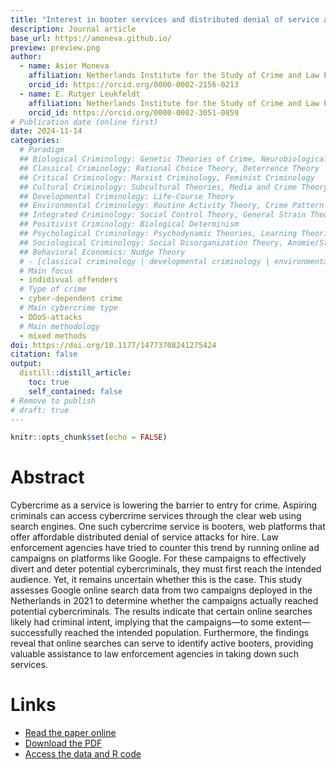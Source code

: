 ```yaml
---
title: "Interest in booter services and distributed denial of service attacks: Insight from Google search data"
description: Journal article
base_url: https://amoneva.github.io/
preview: preview.png
author:
  - name: Asier Moneva
    affiliation: Netherlands Institute for the Study of Crime and Law Enforcement (NSCR) & Centre of Expertise Cyber Security at The Hague University of Applied Sciences
    orcid_id: https://orcid.org/0000-0002-2156-0213
  - name: E. Rutger Leukfeldt
    affiliation: Netherlands Institute for the Study of Crime and Law Enforcement (NSCR) & Centre of Expertise Cyber Security at The Hague University of Applied Sciences & Institute of Security and Global Affairs and Institute of Criminal Law and Criminology at Leiden University
    orcid_id: https://orcid.org/0000-0002-3051-0859
# Publication date (online first)
date: 2024-11-14
categories:
  # Paradigm
  ## Biological Criminology: Genetic Theories of Crime, Neurobiological Theories
  ## Classical Criminology: Rational Choice Theory, Deterrence Theory
  ## Critical Criminology: Marxist Criminology, Feminist Criminology
  ## Cultural Criminology: Subcultural Theories, Media and Crime Theory
  ## Developmental Criminology: Life-Course Theory
  ## Environmental Criminology: Routine Activity Theory, Crime Pattern Theory, Situational Crime Prevention
  ## Integrated Criminology: Social Control Theory, General Strain Theory
  ## Positivist Criminology: Biological Determinism
  ## Psychological Criminology: Psychodynamic Theories, Learning Theories, Criminal Expertise Paradigm
  ## Sociological Criminology: Social Disorganization Theory, Anomie/Strain Theory, Social Learning Theories
  ## Behavioral Economics: Nudge Theory
  # - [classical criminology | developmental criminology | environmental criminology | sociological criminology | cultural criminology | behavioral economics]
  # Main focus
  - indidivual offenders
  # Type of crime
  - cyber-dependent crime
  # Main cybercrime type
  - DDoS-attacks
  # Main methodology
  - mixed methods
doi: https://doi.org/10.1177/14773708241275424
citation: false
output:
  distill::distill_article:
    toc: true
    self_contained: false
# Remove to publish
# draft: true
---
```


```r
knitr::opts_chunk$set(echo = FALSE)
```

# Abstract

Cybercrime as a service is lowering the barrier to entry for crime. Aspiring criminals can access cybercrime services through the clear web using search engines. One such cybercrime service is booters, web platforms that offer affordable distributed denial of service attacks for hire. Law enforcement agencies have tried to counter this trend by running online ad campaigns on platforms like Google. For these campaigns to effectively divert and deter potential cybercriminals, they must first reach the intended audience. Yet, it remains uncertain whether this is the case. This study assesses Google online search data from two campaigns deployed in the Netherlands in 2021 to determine whether the campaigns actually reached potential cybercriminals. The results indicate that certain online searches likely had criminal intent, implying that the campaigns---to some extent---successfully reached the intended population. Furthermore, the findings reveal that online searches can serve to identify active booters, providing valuable assistance to law enforcement agencies in taking down such services.

# Links

-   [Read the paper online](https://journals.sagepub.com/doi/10.1177/14773708241275424)
-   [Download the PDF](https://osf.io/preprints/osf/x857s)
<!-- -   PDF under embargo until 0000-00-00. Contact me to get a copy! -->
-   [Access the data and R code](https://osf.io/p3yqm/)
